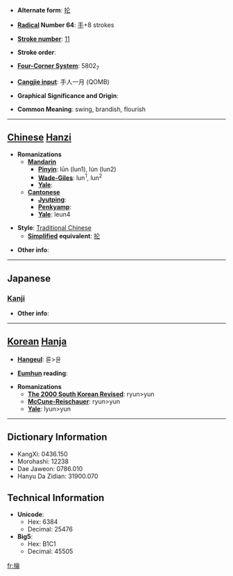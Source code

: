 * '''Alternate form''': [[抡]]

* '''[[Wiktionary:Chinese radical index| Radical]] Number 64''': [[Wiktionary:Chinese radical index 手|手]]+8 strokes

* '''[[Wiktionary:Chinese total strokes index|Stroke number]]''': [[Wiktionary:Chinese total strokes index 11|11]]

* '''Stroke order''': 

* '''[[Wiktionary:Chinese four corner index|Four-Corner System]]''': 5802<sub>7</sub>

* '''[[Wiktionary:Chinese Cangjie index|Cangjie input]]''': 手人一月 (QOMB)

* '''Graphical Significance and Origin''': 

* '''Common Meaning''': swing, brandish, flourish

----

== [[Chinese]] [[Hanzi]] ==

* '''Romanizations'''
** '''[[Mandarin]]'''
*** '''[[Pinyin]]''': lūn (lun1), lún (lun2)
*** '''[[Wade-Giles]]''': lun<sup>1</sup>, lun<sup>2</sup>
*** '''[[Yale]]''': 
** '''[[Cantonese]]'''
*** '''[[Jyutping]]''':
*** '''[[Penkyamp]]''': 
*** '''[[Yale]]''': leun4

* '''Style''': [[Traditional Chinese]] 
** '''[[Simplified Chinese|Simplified]] equivalent''': [[抡]]

* '''Other info''': 

----

==Japanese==
===[[Kanji]]===
{{kanji|on readings=[[ろん]] (ron), [[りん]] (rin)
|kun readings=[[えらぶ]] (erabu)
}}

* '''Other info''':  

----

== [[Korean]] [[Hanja]] ==

* '''[[Hangeul]]''': 륜>윤

* '''[[Eumhun]] reading''': 

* '''Romanizations'''
** '''[[The 2000 South Korean Revised Romanization|The 2000 South Korean Revised]]''': ryun>yun
** '''[[McCune-Reischauer]]''': ryun>yun
** '''[[Yale]]''': lyun>yun

----

== Dictionary Information ==

* KangXi: 0436.150
* Morohashi: 12238
* Dae Jaweon: 0786.010
* Hanyu Da Zidian: 31900.070

== Technical Information ==

* '''Unicode''':
** Hex: 6384
** Decimal: 25476
* '''Big5''':
** Hex: B1C1
** Decimal: 45505

[[fr:掄]]